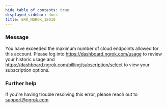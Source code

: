 ```yaml
---
hide_table_of_contents: true
displayed_sidebar: docs
title: ERR_NGROK_18010
---
```


### Message

You have exceeded the maximum number of cloud endpoints allowed for this account. Please log into https://dashboard.ngrok.com/usage to review your historic usage and https://dashboard.ngrok.com/billing/subscription/select to view your subscription options.

<ErrorDetails />

### Further help

If you're having trouble resolving this error, please reach out to [support@ngrok.com](mailto:support@ngrok.com?subject=Help%20with%20ERR_NGROK_18010)
